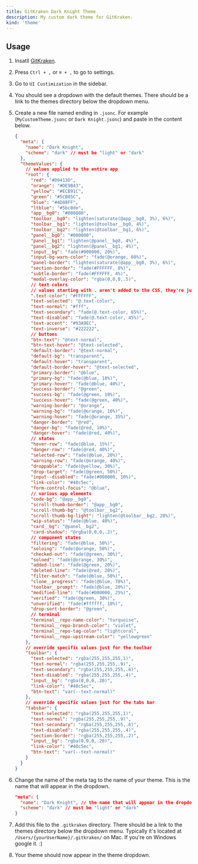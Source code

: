 ```yaml
---
title: GitKraken Dark Knight Theme
description: My custom dark theme for GitKraken.
kind: 'theme'
---
```


## Usage

1. Insatll [GitKraken](https://www.gitkraken.com/).
2. Press `Ctrl + ,` or `⌘ + ,` to go to settings.
3. Go to `UI Custimization` in the sidebar.
4. You should see a dropdown with the default themes. There should be a link to the themes directory below the dropdown menu.
5. Create a new file named ending in `.jsonc`. For example (`MyCustomTheme.jsonc` or `Dark Knight.jsonc`) and paste in the content below.

   ```json
   {
     "meta": {
       "name": "Dark Knight",
       "scheme": "dark" // must be "light" or "dark"
     },
     "themeValues": {
       // values applied to the entire app
       "root": {
         "red": "#D9413D",
         "orange": "#DE9B43",
         "yellow": "#ECB91C",
         "green": "#5CB85C",
         "blue": "#4D88FF",
         "ltblue": "#5bc0de",
         "app__bg0": "#000000",
         "toolbar__bg0": "lighten(saturate(@app__bg0, 3%), 6%)",
         "toolbar__bg1": "lighten(@toolbar__bg0, 4%)",
         "toolbar__bg2": "lighten(@toolbar__bg1, 6%)",
         "panel__bg0": "#000000",
         "panel__bg1": "lighten(@panel__bg0, 4%)",
         "panel__bg2": "lighten(@panel__bg1, 4%)",
         "input__bg": "fade(#000000, 20%)",
         "input-bg-warn-color": "fade(@orange, 60%)",
         "panel-border": "lighten(saturate(@app__bg0, 3%), 6%)",
         "section-border": "fade(#FFFFFF, 8%)",
         "subtle-border": "fade(#FFFFFF, 4%)",
         "modal-overlay-color": "rgba(0,0,0,.5)",
         // text colors
         // values starting with . aren't added to the CSS, they're just variables
         ".text-color": "#FFFFFF",
         "text-selected": "@.text-color",
         "text-normal": "#fff",
         "text-secondary": "fade(@.text-color, 65%)",
         "text-disabled": "fade(@.text-color, 45%)",
         "text-accent": "#93A9EC",
         "text-inverse": "#222222",
         // buttons
         "btn-text": "@text-normal",
         "btn-text-hover": "@text-selected",
         "default-border": "@text-normal",
         "default-bg": "transparent",
         "default-hover": "transparent",
         "default-border-hover": "@text-selected",
         "primary-border": "@blue",
         "primary-bg": "fade(@blue, 10%)",
         "primary-hover": "fade(@blue, 40%)",
         "success-border": "@green",
         "success-bg": "fade(@green, 10%)",
         "success-hover": "fade(@green, 40%)",
         "warning-border": "@orange",
         "warning-bg": "fade(@orange, 10%)",
         "warning-hover": "fade(@orange, 35%)",
         "danger-border": "@red",
         "danger-bg": "fade(@red, 10%)",
         "danger-hover": "fade(@red, 40%)",
         // states
         "hover-row": "fade(@blue, 15%)",
         "danger-row": "fade(@red, 40%)",
         "selected-row": "fade(@blue, 20%)",
         "warning-row": "fade(@orange, 40%)",
         "droppable": "fade(@yellow, 30%)",
         "drop-target": "fade(@green, 50%)",
         "input--disabled": "fade(#000000, 10%)",
         "link-color": "#40c5ec",
         "form-control-focus": "@blue",
         // various app elements
         "code-bg": "@app__bg0",
         "scroll-thumb-border": "@app__bg0",
         "scroll-thumb-bg": "@toolbar__bg2",
         "scroll-thumb-bg-light": "lighten(@toolbar__bg2, 20%)",
         "wip-status": "fade(@blue, 40%)",
         "card__bg": "@panel__bg2",
         "card-shadow": "@rgba(0,0,0,.2)",
         // component states
         "filtering": "fade(@blue, 50%)",
         "soloing": "fade(@orange, 50%)",
         "checked-out": "fade(@green, 30%)",
         "soloed": "fade(@orange, 30%)",
         "added-line": "fade(@green, 20%)",
         "deleted-line": "fade(@red, 20%)",
         "filter-match": "fade(@blue, 50%)",
         "clone__progress": "fade(@blue, 70%)",
         "toolbar__prompt": "fade(@blue, 20%)",
         "modified-line": "fade(#000000, 25%)",
         "verified": "fade(@green, 30%)",
         "unverified": "fade(#ffffff, 10%)",
         "drop-sort-border": "@green",
         // terminal
         "terminal__repo-name-color": "turquoise",
         "terminal__repo-branch-color": "violet",
         "terminal__repo-tag-color": "lightcoral",
         "terminal__repo-upstream-color": "yellowgreen"
       },
       // override specific values just for the toolbar
       "toolbar": {
         "text-selected": "rgba(255,255,255,1)",
         "text-normal": "rgba(255,255,255,.9)",
         "text-secondary": "rgba(255,255,255,.6)",
         "text-disabled": "rgba(255,255,255,.4)",
         "input__bg": "rgba(0,0,0,.20)",
         "link-color": "#40c5ec",
         "btn-text": "var(--text-normal)"
       },
       // override specific values just for the tabs bar
       "tabsbar": {
         "text-selected": "rgba(255,255,255,1)",
         "text-normal": "rgba(255,255,255,.9)",
         "text-secondary": "rgba(255,255,255,.6)",
         "text-disabled": "rgba(255,255,255,.4)",
         "section-border": "rgba(255,255,255,.2)",
         "input__bg": "rgba(0,0,0,.20)",
         "link-color": "#40c5ec",
         "btn-text": "var(--text-normal)"
       }
     }
   }
   ```

6. Change the name of the meta tag to the name of your theme. This is the name that will appear in the dropdown.

   ```json
   "meta": {
     "name": "Dark Knight", // the name that will appear in the dropdown
     "scheme": "dark" // must be "light" or "dark"
   }
   ```

7. Add this file to the `.gitkraken` directory. There should be a link to the themes directory below the dropdown menu. Typically it's located at `/Users/{yourUserName}/.gitkraken/` on Mac. If you're on Windows google it. :)
8. Your theme should now appear in the theme dropdown.
